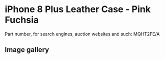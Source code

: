 # iPhone 8 Plus Leather Case - Pink Fuchsia

Part number, for search engines, auction websites and such: MQHT2FE/A

## Image gallery

<div style={{ width: "768px" }}>
  <GalleryComponent
    images={[
      {
        original: "/everysource/MQHT2",
        thumbnail: "/everypreview/MQHT2",
      },
      {
        original: "/everysource/MQHT2_AV1_GOLD",
        thumbnail: "/everypreview/MQHT2_AV1_GOLD",
      },
      {
        original: "/everysource/MQHT2_AV1_SILVER",
        thumbnail: "/everypreview/MQHT2_AV1_SILVER",
      },
      {
        original: "/everysource/MQHT2_AV1_SPACE_GRAY",
        thumbnail: "/everypreview/MQHT2_AV1_SPACE_GRAY",
      },
      {
        original: "/everysource/MQHT2_AV2",
        thumbnail: "/everypreview/MQHT2_AV2",
      }
    ]}
  />
</div>